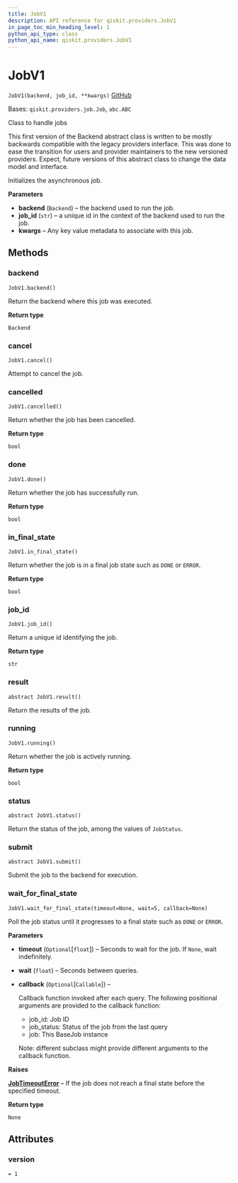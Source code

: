 ```yaml
---
title: JobV1
description: API reference for qiskit.providers.JobV1
in_page_toc_min_heading_level: 1
python_api_type: class
python_api_name: qiskit.providers.JobV1
---
```


# JobV1

<span id="qiskit.providers.JobV1" />

`JobV1(backend, job_id, **kwargs)` [GitHub](https://github.com/qiskit/qiskit/tree/stable/0.19/qiskit/providers/job.py "view source code")

Bases: `qiskit.providers.job.Job`, `abc.ABC`

Class to handle jobs

This first version of the Backend abstract class is written to be mostly backwards compatible with the legacy providers interface. This was done to ease the transition for users and provider maintainers to the new versioned providers. Expect, future versions of this abstract class to change the data model and interface.

Initializes the asynchronous job.

**Parameters**

*   **backend** (`Backend`) – the backend used to run the job.
*   **job\_id** (`str`) – a unique id in the context of the backend used to run the job.
*   **kwargs** – Any key value metadata to associate with this job.

## Methods

### backend

<span id="qiskit.providers.JobV1.backend" />

`JobV1.backend()`

Return the backend where this job was executed.

**Return type**

`Backend`

### cancel

<span id="qiskit.providers.JobV1.cancel" />

`JobV1.cancel()`

Attempt to cancel the job.

### cancelled

<span id="qiskit.providers.JobV1.cancelled" />

`JobV1.cancelled()`

Return whether the job has been cancelled.

**Return type**

`bool`

### done

<span id="qiskit.providers.JobV1.done" />

`JobV1.done()`

Return whether the job has successfully run.

**Return type**

`bool`

### in\_final\_state

<span id="qiskit.providers.JobV1.in_final_state" />

`JobV1.in_final_state()`

Return whether the job is in a final job state such as `DONE` or `ERROR`.

**Return type**

`bool`

### job\_id

<span id="qiskit.providers.JobV1.job_id" />

`JobV1.job_id()`

Return a unique id identifying the job.

**Return type**

`str`

### result

<span id="qiskit.providers.JobV1.result" />

`abstract JobV1.result()`

Return the results of the job.

### running

<span id="qiskit.providers.JobV1.running" />

`JobV1.running()`

Return whether the job is actively running.

**Return type**

`bool`

### status

<span id="qiskit.providers.JobV1.status" />

`abstract JobV1.status()`

Return the status of the job, among the values of `JobStatus`.

### submit

<span id="qiskit.providers.JobV1.submit" />

`abstract JobV1.submit()`

Submit the job to the backend for execution.

### wait\_for\_final\_state

<span id="qiskit.providers.JobV1.wait_for_final_state" />

`JobV1.wait_for_final_state(timeout=None, wait=5, callback=None)`

Poll the job status until it progresses to a final state such as `DONE` or `ERROR`.

**Parameters**

*   **timeout** (`Optional`\[`float`]) – Seconds to wait for the job. If `None`, wait indefinitely.

*   **wait** (`float`) – Seconds between queries.

*   **callback** (`Optional`\[`Callable`]) –

    Callback function invoked after each query. The following positional arguments are provided to the callback function:

    *   job\_id: Job ID
    *   job\_status: Status of the job from the last query
    *   job: This BaseJob instance

    Note: different subclass might provide different arguments to the callback function.

**Raises**

[**JobTimeoutError**](qiskit.providers.JobTimeoutError "qiskit.providers.JobTimeoutError") – If the job does not reach a final state before the specified timeout.

**Return type**

`None`

## Attributes

<span id="qiskit.providers.JobV1.version" />

### version

`= 1`

